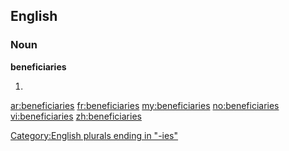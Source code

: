 ==English==

===Noun===
'''beneficiaries'''

# {{plural of|[[beneficiary]]}}

[[Category:English plurals ending in "-ies"]]

[[ar:beneficiaries]]
[[fr:beneficiaries]]
[[my:beneficiaries]]
[[no:beneficiaries]]
[[vi:beneficiaries]]
[[zh:beneficiaries]]